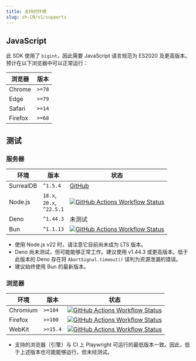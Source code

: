 ```yaml
---
title: 支持的环境
slug: zh-CN/v1/supports
---
```



## JavaScript

此 SDK 使用了 `bigint`，因此需要 JavaScript 语言规范为 ES2020 及更高版本。预计在以下浏览器中可以正常运行：

| 浏览器 | 版本 |
| --- | --- |
| Chrome  | `>=78` |
| Edge    | `>=79` |
| Safari  | `>=14` |
| Firefox | `>=68` |

## 测试

### 服务器

| 环境 | 版本 | 状态 |
| --- | --- | --- |
| SurrealDB | `^1.5.4` | [GitHub](https://github.com/surrealdb/surrealdb) |
| Node.js   | `18.x`,<br/>`20.x`,<br/>`^22.5.1` | [![GitHub Actions Workflow Status](https://img.shields.io/github/actions/workflow/status/tai-kun/surrealdb.js/nodejs.yml?branch=v1&logo=Node.js&label=Node.js)](https://github.com/tai-kun/surrealdb.js/actions/workflows/nodejs.yml) |
| Deno      | `^1.44.3` | 未测试 |
| Bun       | `^1.1.13` | [![GitHub Actions Workflow Status](https://img.shields.io/github/actions/workflow/status/tai-kun/surrealdb.js/bun.yml?branch=v1&logo=Bun&label=Bun)](https://github.com/tai-kun/surrealdb.js/actions/workflows/bun.yml) |

- 使用 Node.js v22 时，请注意它目前尚未成为 LTS 版本。
- Deno 尚未测试，但可能能够正常工作。建议使用 v1.44.3 或更高版本。低于此版本的 Deno 存在将 `AbortSignal.timeout()` 误判为资源泄漏的错误。
- 建议始终使用 Bun 的最新版本。

### 浏览器

| 环境 | 版本 | 状态 |
| --- | --- | --- |
| Chromium  | `>=104` | [![GitHub Actions Workflow Status](https://img.shields.io/github/actions/workflow/status/tai-kun/surrealdb.js/chromium.yml?branch=v1&logo=googlechrome&label=Chromium)](https://github.com/tai-kun/surrealdb.js/actions/workflows/chromium.yml) |
| Firefox | `>=100` | [![GitHub Actions Workflow Status](https://img.shields.io/github/actions/workflow/status/tai-kun/surrealdb.js/firefox.yml?branch=v1&logo=Firefox&label=Firefox)](https://github.com/tai-kun/surrealdb.js/actions/workflows/firefox.yml) |
| WebKit  | `>=15.4` | [![GitHub Actions Workflow Status](https://img.shields.io/github/actions/workflow/status/tai-kun/surrealdb.js/webkit.yml?branch=v1&style=flat&logo=safari&label=WebKit)](https://github.com/tai-kun/surrealdb.js/actions/workflows/webkit.yml) |

- 支持的浏览器（引擎）与 CI 上 Playwright 可运行的最低版本一致。因此，低于上述版本也可能能够运行，但未经测试。
